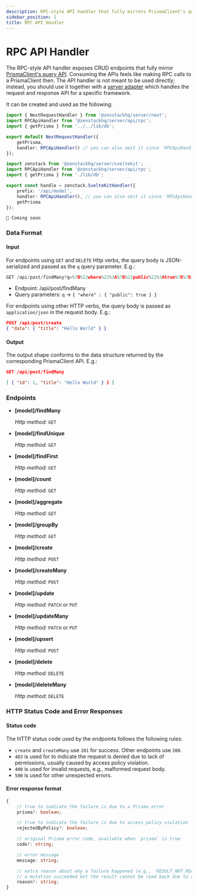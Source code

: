 ```yaml
---
description: RPC-style API handler that fully mirrors PrismaClient's query API
sidebar_position: 1
title: RPC API Handler
---
```



# RPC API Handler

The RPC-style API handler exposes CRUD endpoints that fully mirror [PrismaClient's query API](https://www.prisma.io/docs/reference/api-reference/prisma-client-reference#model-queries). Consuming the APIs feels like making RPC calls to a PrismaClient then. The API handler is not meant to be used directly; instead, you should use it together with a [server adapter](/docs/category/server-adapters) which handles the request and response API for a specific framework.

It can be created and used as the following:

<Tabs>
<TabItem value="next" label="Next.js">

```ts title='/src/pages/api/model/[...path].ts'
import { NextRequestHandler } from '@zenstackhq/server/next';
import RPCApiHandler from '@zenstackhq/server/api/rpc';
import { getPrisma } from '../../lib/db';

export default NextRequestHandler({ 
    getPrisma, 
    handler: RPCApiHandler() // you can also omit it since `RPCApiHandler` is the default
});
```

</TabItem>

<TabItem value="sveltekit" label="SvelteKit">

```ts title='/src/hooks.server.ts'
import zenstack from '@zenstackhq/server/sveltekit';
import RPCApiHandler from '@zenstackhq/server/api/rpc';
import { getPrisma } from './lib/db';

export const handle = zenstack.SvelteKitHandler({
    prefix: '/api/model',
    handler: RPCApiHandler(), // you can also omit it since `RPCApiHandler` is the default
    getPrisma
});
```

</TabItem>

<TabItem value="nuxt" label="Nuxt">

```
🚧 Coming soon
```

</TabItem>

</Tabs>

### Data Format

#### Input

For endpoints using `GET` and `DELETE` Http verbs, the query body is JSON-serialized and passed as the `q` query parameter. E.g.:

```ts
GET /api/post/findMany?q=%7B%22where%22%3A%7B%22public%22%3Atrue%7D%7D
```

- Endpoint: /api/post/findMany
- Query parameters: `q` -> `{ "where" : { "public": true } }`

For endpoints using other HTTP verbs, the query body is passed as `application/json` in the request body. E.g.:

```json
POST /api/post/create
{ "data": { "title": "Hello World" } }
```

#### Output

The output shape conforms to the data structure returned by the corresponding PrismaClient API. E.g.:

```json
GET /api/post/findMany

[ { "id": 1, "title": "Hello World" } } ]
```

### Endpoints

-   **[model]/findMany**

    _Http method:_ `GET`

-   **[model]/findUnique**

    _Http method:_ `GET`

-   **[model]/findFirst**

    _Http method:_ `GET`

-   **[model]/count**

    _Http method:_ `GET`

-   **[model]/aggregate**

    _Http method:_ `GET`

-   **[model]/groupBy**

    _Http method:_ `GET`

-   **[model]/create**

    _Http method:_ `POST`

-   **[model]/createMany**

    _Http method:_ `POST`

-   **[model]/update**

    _Http method:_ `PATCH` or `PUT`

-   **[model]/updateMany**

    _Http method:_ `PATCH` or `PUT`

-   **[model]/upsert**

    _Http method:_ `POST`

-   **[model]/delete**

    _Http method:_ `DELETE`

-   **[model]/deleteMany**

    _Http method:_ `DELETE`

### HTTP Status Code and Error Responses

#### Status code

The HTTP status code used by the endpoints follows the following rules:

- `create` and `createMany` use `201` for success. Other endpoints use `200`.
- `403` is used for to indicate the request is denied due to lack of permissions, usually caused by access policy violation.
- `400` is used for invalid requests, e.g., malformed request body.
- `500` is used for other unexpected errors.

#### Error response format

```ts
{
    // true to indicate the failure is due to a Prisma error
    prisma?: boolean;

    // true to indicate the failure is due to access policy violation
    rejectedByPolicy?: boolean;

    // original Prisma error code, available when `prisma` is true
    code?: string;

    // error message
    message: string;

    // extra reason about why a failure happened (e.g., 'RESULT_NOT_READABLE' indicates
    // a mutation succeeded but the result cannot be read back due to access policy)
    reason?: string;
}
```
